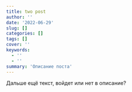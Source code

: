 ```yaml
---
title: two post
author: ''
date: '2022-06-29'
slug: []
categories: []
tags: []
cover: ''
keywords:
  - ''
  - ''
summary: 'Описание поста'
---
```



Дальше ещё текст, войдет или нет в описание?